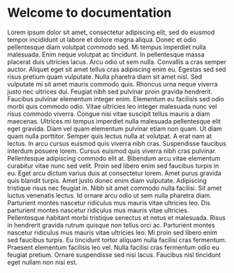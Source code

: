 
<Meta title="Business Docs" />

# Welcome to documentation
<div>
  Lorem ipsum dolor sit amet, consectetur adipiscing elit, sed do eiusmod tempor incididunt ut labore et dolore magna
  aliqua. Donec et odio pellentesque diam volutpat commodo sed. Mi tempus imperdiet nulla malesuada. Enim neque volutpat
  ac tincidunt. In pellentesque massa placerat duis ultricies lacus. Arcu odio ut sem nulla. Convallis a cras semper
  auctor. Aliquet eget sit amet tellus cras adipiscing enim eu. Egestas sed sed risus pretium quam vulputate. Nulla
  pharetra diam sit amet nisl. Sed vulputate mi sit amet mauris commodo quis. Rhoncus urna neque viverra justo nec
  ultrices dui. Feugiat nibh sed pulvinar proin gravida hendrerit. Faucibus pulvinar elementum integer enim. Elementum
  eu facilisis sed odio morbi quis commodo odio. Vitae ultricies leo integer malesuada nunc vel risus commodo viverra.
  Congue nisi vitae suscipit tellus mauris a diam maecenas. Ultrices mi tempus imperdiet nulla malesuada pellentesque
  elit eget gravida. Diam vel quam elementum pulvinar etiam non quam. Ut diam quam nulla porttitor. Semper quis lectus
  nulla at volutpat. A erat nam at lectus. In arcu cursus euismod quis viverra nibh cras. Suspendisse faucibus interdum
  posuere lorem. Cursus euismod quis viverra nibh cras pulvinar. Pellentesque adipiscing commodo elit at. Bibendum arcu
  vitae elementum curabitur vitae nunc sed velit. Proin sed libero enim sed faucibus turpis in eu. Eget arcu dictum
  varius duis at consectetur lorem. Amet purus gravida quis blandit turpis. Amet justo donec enim diam vulputate.
  Adipiscing tristique risus nec feugiat in. Nibh sit amet commodo nulla facilisi. Sit amet luctus venenatis lectus. Id
  ornare arcu odio ut sem nulla pharetra diam. Parturient montes nascetur ridiculus mus mauris vitae ultricies leo. Dis
  parturient montes nascetur ridiculus mus mauris vitae ultricies. Pellentesque habitant morbi tristique senectus et
  netus et malesuada. Risus in hendrerit gravida rutrum quisque non tellus orci ac. Parturient montes nascetur ridiculus
  mus mauris vitae ultricies leo. Mi proin sed libero enim sed faucibus turpis. Eu tincidunt tortor aliquam nulla
  facilisi cras fermentum. Praesent elementum facilisis leo vel. Nulla facilisi cras fermentum odio eu feugiat pretium.
  Ornare suspendisse sed nisi lacus. Faucibus nisl tincidunt eget nullam non nisi est.
</div>
